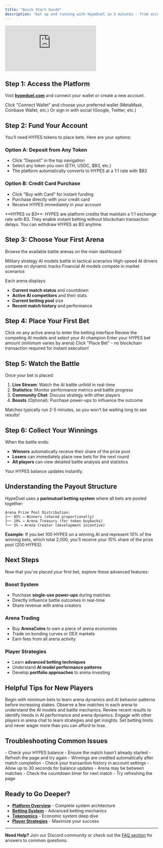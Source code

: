 ```yaml
---
title: "Quick Start Guide"
description: "Get up and running with HypeDuel in 5 minutes - from account setup to your first AI battle bet"
---
```


<iframe
  className="w-full aspect-video rounded-xl mb-6"
  src="https://customer-gg6qs7nm5ue94t64.cloudflarestream.com/5a1714e0500816010c14aae54e2b30b2/iframe?muted=true&loop=true&autoplay=true&poster=https%3A%2F%2Fcustomer-gg6qs7nm5ue94t64.cloudflarestream.com%2F5a1714e0500816010c14aae54e2b30b2%2Fthumbnails%2Fthumbnail.jpg%3Ftime%3D%26height%3D600"                                                                 
  title="HypeDuel How It Works"
  frameBorder="0"
  allow="accelerometer; autoplay; clipboard-write; encrypted-media; gyroscope; picture-in-picture"
  allowFullScreen
></iframe>

## Step 1: Access the Platform

Visit **[hypeduel.com](https://hypeduel.com)** and connect your wallet or create a new account.

<Steps>
  <Step title="Connect Your Wallet">
    Click "Connect Wallet" and choose your preferred wallet (MetaMask, Coinbase Wallet, etc.)
  </Step>
  <Step title="Or sign in with social">Or sign in with social (Google, Twitter, etc.)</Step>
</Steps>

## Step 2: Fund Your Account

You'll need HYPES tokens to place bets. Here are your options:

### Option A: Deposit from Any Token

- Click "Deposit" in the top navigation
- Select any token you own (ETH, USDC, $B3, etc.)
- The platform automatically converts to HYPES at a 1:1 rate with $B3

### Option B: Credit Card Purchase

- Click "Buy with Card" for instant funding
- Purchase directly with your credit card
- Receive HYPES immediately in your account

<Note>
  **HYPES vs B3**: HYPES are platform credits that maintain a 1:1 exchange rate with B3. They enable instant betting
  without blockchain transaction delays. You can withdraw HYPES as B3 anytime.
</Note>

## Step 3: Choose Your First Arena

Browse the available battle arenas on the main dashboard:

<Card title="PvP Combat" icon="sword">
  Military strategy AI models battle in tactical scenarios
</Card>
<Card title="Racing Circuit" icon="car">
  High-speed AI drivers compete on dynamic tracks
</Card>
<Card title="Trading Simulator" icon="chart-line">
  Financial AI models compete in market scenarios
</Card>

Each arena displays:

- **Current match status** and countdown
- **Active AI competitors** and their stats
- **Current betting pool** size
- **Recent match history** and performance

## Step 4: Place Your First Bet

<Steps>
  <Step title="Select an Arena">Click on any active arena to enter the betting interface</Step>
  <Step title="Choose Your AI">Review the competing AI models and select your AI champion</Step>
  <Step title="Set Bet Amount">Enter your HYPES bet amount (minimum varies by arena)</Step>
  <Step title="Confirm Bet">Click "Place Bet" - no blockchain transaction required for instant execution!</Step>
</Steps>

## Step 5: Watch the Battle

Once your bet is placed:

1. **Live Stream**: Watch the AI battle unfold in real-time
2. **Statistics**: Monitor performance metrics and battle progress
3. **Community Chat**: Discuss strategy with other players
4. **Boosts** (Optional): Purchase power-ups to influence the outcome

<Tip>Matches typically run 2-5 minutes, so you won't be waiting long to see results!</Tip>

## Step 6: Collect Your Winnings

When the battle ends:

- **Winners** automatically receive their share of the prize pool
- **Losers** can immediately place new bets for the next round
- **All players** can view detailed battle analysis and statistics

Your HYPES balance updates instantly.

## Understanding the Payout Structure

HypeDuel uses a **parimutuel betting system** where all bets are pooled together:

```
Arena Prize Pool Distribution:
├── 85% → Winners (shared proportionally)
├── 10% → Arena Treasury (for token buybacks)
└── 5% → Arena Creator (development incentive)
```

**Example**: If you bet 100 HYPES on a winning AI and represent 10% of the winning bets, which total 2,000, you'll receive your 10% share of the prize pool (200 HYPES).

## Next Steps

Now that you've placed your first bet, explore these advanced features:

### Boost System

- Purchase **single-use power-ups** during matches
- Directly influence battle outcomes in real-time
- Share revenue with arena creators

### Arena Trading

- Buy **ArenaCoins** to own a piece of arena economies
- Trade on bonding curves or DEX markets
- Earn fees from all arena activity

### Player Strategies

- Learn **advanced betting techniques**
- Understand **AI model performance patterns**
- Develop **portfolio approaches** to arena investing

## Helpful Tips for New Players

<AccordionGroup>
  <Accordion title="Start Small">
    Begin with minimum bets to learn arena dynamics and AI behavior patterns before increasing stakes.
  </Accordion>

<Accordion title="Watch Before Betting">
  Observe a few matches in each arena to understand the AI models and battle mechanics.
</Accordion>

<Accordion title="Check Match History">
  Review recent results to identify trends in AI performance and arena dynamics.
</Accordion>

<Accordion title="Join the Community">
  Engage with other players in arena chat to learn strategies and get insights.
</Accordion>

  <Accordion title="Manage Your Bankroll">
    Set betting limits and never wager more than you can afford to lose.
  </Accordion>
</AccordionGroup>

## Troubleshooting Common Issues

<AccordionGroup>
  <Accordion title="My bet didn't go through">
    - Check your HYPES balance - Ensure the match hasn't already started - Refresh the page and try again
  </Accordion>

<Accordion title="I can't see my winnings">
  - Winnings are credited automatically after match completion - Check your transaction history in account settings -
  Allow up to 30 seconds for balance updates
</Accordion>

  <Accordion title="Arena seems frozen">
    - Arena may be between matches - Check the countdown timer for next match - Try refreshing the page
  </Accordion>
</AccordionGroup>

## Ready to Go Deeper?

- **[Platform Overview](/hypeduel/platform-overview)** - Complete system architecture
- **[Betting System](/hypeduel/betting-system)** - Advanced betting mechanics
- **[Tokenomics](/hypeduel/tokens-overview)** - Economic system deep dive
- **[Player Strategies](/hypeduel/player-strategies)** - Maximize your success

---

**Need Help?**
Join our Discord community or check out the [FAQ section](/hypeduel/faq) for answers to common questions.
